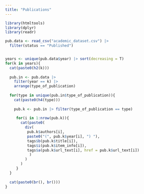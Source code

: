 ```yaml
---
title: "Publications"
---
```



```r
library(htmltools)
library(dplyr)
library(readr)

pub.data <- read_csv("academic_dataset.csv") |> 
  filter(status == "Published")


years <- unique(pub.data$year) |> sort(decreasing = T)
for(k in years){
  cat(paste0(h2(k)))
  
  pub.in <- pub.data |> 
    filter(year == k) |> 
    arrange(type_of_publication)
  
  for(type in unique(pub.in$type_of_publication)){
    cat(paste0(h4(type)))
    
    pub.k <- pub.in |> filter(type_of_publication == type)
    
     for(i in 1:nrow(pub.k)){
       cat(paste0(
         div(
          pub.k$authors[i], 
          paste0("(", pub.k$year[i], ") "),
          tags$b(pub.k$title[i]),
          tags$i(pub.k$item_info[i]),
          tags$a(pub.k$url_text[i], href = pub.k$url_text[i])
           )
         )
       )
     }
  }
  
  cat(paste0(br(), br()))
}
```

